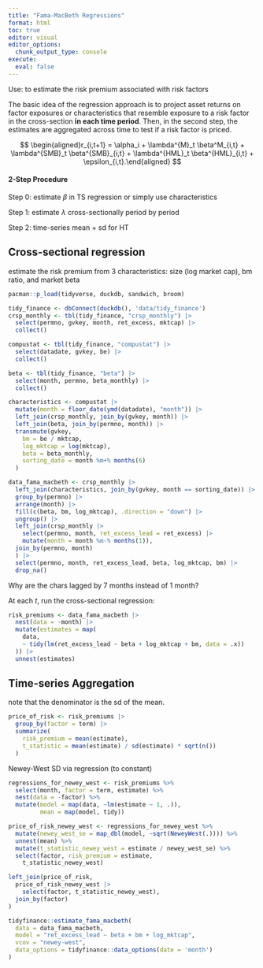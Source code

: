 ```yaml
---
title: "Fama-MacBeth Regressions"
format: html
toc: true
editor: visual
editor_options: 
  chunk_output_type: console
execute: 
  eval: false
---
```


Use: to estimate the risk premium associated with risk factors

The basic idea of the regression approach is to project asset returns on factor exposures or characteristics that resemble exposure to a risk factor in the cross-section **in each time period**. Then, in the second step, the estimates are aggregated across time to test if a risk factor is priced.

$$
\begin{aligned}r_{i,t+1} = \alpha_i + \lambda^{M}_t \beta^M_{i,t}  + \lambda^{SMB}_t \beta^{SMB}_{i,t} + \lambda^{HML}_t \beta^{HML}_{i,t} + \epsilon_{i,t}.\end{aligned}
$$

#### 2-Step Procedure

Step 0: estimate $\beta$ in TS regression or simply use characteristics

Step 1: estimate $\lambda$ cross-sectionally period by period

Step 2: time-series mean + sd for HT

## Cross-sectional regression

estimate the risk premium from 3 characteristics: size (log market cap), bm ratio, and market beta

```r
pacman::p_load(tidyverse, duckdb, sandwich, broom)

tidy_finance <- dbConnect(duckdb(), 'data/tidy_finance')
crsp_monthly <- tbl(tidy_finance, "crsp_monthly") |>
  select(permno, gvkey, month, ret_excess, mktcap) |>
  collect()

compustat <- tbl(tidy_finance, "compustat") |>
  select(datadate, gvkey, be) |>
  collect()

beta <- tbl(tidy_finance, "beta") |>
  select(month, permno, beta_monthly) |>
  collect()
```

```r
characteristics <- compustat |>
  mutate(month = floor_date(ymd(datadate), "month")) |>
  left_join(crsp_monthly, join_by(gvkey, month)) |>
  left_join(beta, join_by(permno, month)) |>
  transmute(gvkey,
    bm = be / mktcap,
    log_mktcap = log(mktcap),
    beta = beta_monthly,
    sorting_date = month %m+% months(6)
  )

data_fama_macbeth <- crsp_monthly |>
  left_join(characteristics, join_by(gvkey, month == sorting_date)) |>
  group_by(permno) |>
  arrange(month) |>
  fill(c(beta, bm, log_mktcap), .direction = "down") |>
  ungroup() |>
  left_join(crsp_monthly |>
    select(permno, month, ret_excess_lead = ret_excess) |>
    mutate(month = month %m-% months(1)),
  join_by(permno, month)
  ) |>
  select(permno, month, ret_excess_lead, beta, log_mktcap, bm) |>
  drop_na()
```

Why are the chars lagged by 7 months instead of 1 month?

At each $t$, run the cross-sectional regression:

```r
risk_premiums <- data_fama_macbeth |>
  nest(data = -month) |>
  mutate(estimates = map(
    data,
    ~ tidy(lm(ret_excess_lead ~ beta + log_mktcap + bm, data = .x))
  )) |>
  unnest(estimates)
```

## Time-series Aggregation

note that the denominator is the sd of the mean.

```r
price_of_risk <- risk_premiums |>
  group_by(factor = term) |>
  summarize(
    risk_premium = mean(estimate),
    t_statistic = mean(estimate) / sd(estimate) * sqrt(n())
  )
```

Newey-West SD via regression (to constant)

```r
regressions_for_newey_west <- risk_premiums %>% 
  select(month, factor = term, estimate) %>% 
  nest(data = -factor) %>% 
  mutate(model = map(data, ~lm(estimate ~ 1, .)), 
         mean = map(model, tidy))

price_of_risk_newey_west <- regressions_for_newey_west %>% 
  mutate(newey_west_se = map_dbl(model, ~sqrt(NeweyWest(.)))) %>% 
  unnest(mean) %>% 
  mutate(t_statistic_newey_west = estimate / newey_west_se) %>% 
  select(factor, risk_premium = estimate,
    t_statistic_newey_west)

left_join(price_of_risk,
  price_of_risk_newey_west |>
    select(factor, t_statistic_newey_west),
  join_by(factor)
)

```

```r
tidyfinance::estimate_fama_macbeth(
  data = data_fama_macbeth, 
  model = "ret_excess_lead ~ beta + bm + log_mktcap",
  vcov = "newey-west", 
  data_options = tidyfinance::data_options(date = 'month')
)
```

